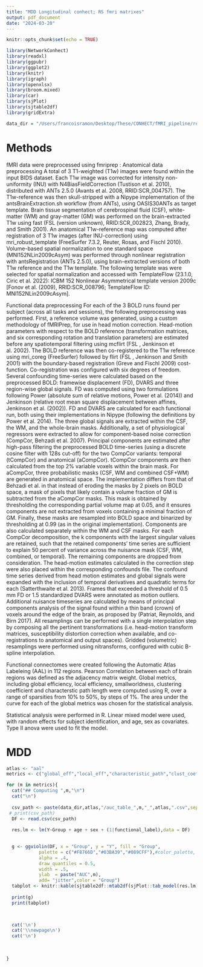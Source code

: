 ```yaml
---
title: "MDD Longitudinal conhect; RS fmri matrixes"
output: pdf_document
date: "2024-03-20"
---
```


```r
knitr::opts_chunk$set(echo = TRUE)
```


```r
library(NetworkConhect)
library(readxl)
library(ggpubr)
library(ggplot2)
library(knitr)
library(igraph)
library(openxlsx)
library(broom.mixed)
library(car)
library(sjPlot)
library(sjtable2df)
library(gridExtra)

data_dir = "/Users/francoisramon/Desktop/These/CONHECT/fMRI_pipeline/results/"
```

# Methods

fMRI data were preprocessed using fmriprep :
Anatomical data preprocessing
A total of 3 T1-weighted (T1w) images were found within the input BIDS dataset. Each T1w image was corrected for intensity non-uniformity (INU) with N4BiasFieldCorrection (Tustison et al. 2010), distributed with ANTs 2.5.0 (Avants et al. 2008, RRID:SCR_004757). The T1w-reference was then skull-stripped with a Nipype implementation of the antsBrainExtraction.sh workflow (from ANTs), using OASIS30ANTs as target template. Brain tissue segmentation of cerebrospinal fluid (CSF), white-matter (WM) and gray-matter (GM) was performed on the brain-extracted T1w using fast (FSL (version unknown), RRID:SCR_002823, Zhang, Brady, and Smith 2001). An anatomical T1w-reference map was computed after registration of 3 T1w images (after INU-correction) using mri_robust_template (FreeSurfer 7.3.2, Reuter, Rosas, and Fischl 2010). Volume-based spatial normalization to one standard space (MNI152NLin2009cAsym) was performed through nonlinear registration with antsRegistration (ANTs 2.5.0), using brain-extracted versions of both T1w reference and the T1w template. The following template was were selected for spatial normalization and accessed with TemplateFlow (23.1.0, Ciric et al. 2022): ICBM 152 Nonlinear Asymmetrical template version 2009c [Fonov et al. (2009), RRID:SCR_008796; TemplateFlow ID: MNI152NLin2009cAsym].

Functional data preprocessing
For each of the 3 BOLD runs found per subject (across all tasks and sessions), the following preprocessing was performed. First, a reference volume was generated, using a custom methodology of fMRIPrep, for use in head motion correction. Head-motion parameters with respect to the BOLD reference (transformation matrices, and six corresponding rotation and translation parameters) are estimated before any spatiotemporal filtering using mcflirt (FSL , Jenkinson et al. 2002). The BOLD reference was then co-registered to the T1w reference using mri_coreg (FreeSurfer) followed by flirt (FSL , Jenkinson and Smith 2001) with the boundary-based registration (Greve and Fischl 2009) cost-function. Co-registration was configured with six degrees of freedom. Several confounding time-series were calculated based on the preprocessed BOLD: framewise displacement (FD), DVARS and three region-wise global signals. FD was computed using two formulations following Power (absolute sum of relative motions, Power et al. (2014)) and Jenkinson (relative root mean square displacement between affines, Jenkinson et al. (2002)). FD and DVARS are calculated for each functional run, both using their implementations in Nipype (following the definitions by Power et al. 2014). The three global signals are extracted within the CSF, the WM, and the whole-brain masks. Additionally, a set of physiological regressors were extracted to allow for component-based noise correction (CompCor, Behzadi et al. 2007). Principal components are estimated after high-pass filtering the preprocessed BOLD time-series (using a discrete cosine filter with 128s cut-off) for the two CompCor variants: temporal (tCompCor) and anatomical (aCompCor). tCompCor components are then calculated from the top 2% variable voxels within the brain mask. For aCompCor, three probabilistic masks (CSF, WM and combined CSF+WM) are generated in anatomical space. The implementation differs from that of Behzadi et al. in that instead of eroding the masks by 2 pixels on BOLD space, a mask of pixels that likely contain a volume fraction of GM is subtracted from the aCompCor masks. This mask is obtained by thresholding the corresponding partial volume map at 0.05, and it ensures components are not extracted from voxels containing a minimal fraction of GM. Finally, these masks are resampled into BOLD space and binarized by thresholding at 0.99 (as in the original implementation). Components are also calculated separately within the WM and CSF masks. For each CompCor decomposition, the k components with the largest singular values are retained, such that the retained components’ time series are sufficient to explain 50 percent of variance across the nuisance mask (CSF, WM, combined, or temporal). The remaining components are dropped from consideration. The head-motion estimates calculated in the correction step were also placed within the corresponding confounds file. The confound time series derived from head motion estimates and global signals were expanded with the inclusion of temporal derivatives and quadratic terms for each (Satterthwaite et al. 2013). Frames that exceeded a threshold of 0.5 mm FD or 1.5 standardized DVARS were annotated as motion outliers. Additional nuisance timeseries are calculated by means of principal components analysis of the signal found within a thin band (crown) of voxels around the edge of the brain, as proposed by (Patriat, Reynolds, and Birn 2017). All resamplings can be performed with a single interpolation step by composing all the pertinent transformations (i.e. head-motion transform matrices, susceptibility distortion correction when available, and co-registrations to anatomical and output spaces). Gridded (volumetric) resamplings were performed using nitransforms, configured with cubic B-spline interpolation.

Functional connectomes were created following the Automatic Atlas Labeleing (AAL) in 112 regions. Pearson Correlation between each of brain regions was defined as the adjacency matrix weight. Global metrics, including global efficiency, local efficiency, smallworldness, clustering coefficient and characterstic path length were computed using R, over a range of sparsities from 10% to 50%, by steps of 1%. The area under the curve for each of the global metrics was chosen for the statistical analysis.

Statistical analysis were performed in R. Linear mixed model were used, with random effects for subject identification, and age, sex as covariates. Type II anova were used to fit the model.

# MDD


````r
atlas <- "aal"
metrics <- c("global_eff","local_eff","characteristic_path","clust_coeff","smallworldeness")

for (m in metrics){
  cat("## Computing ",m,"\n")
  cat("\n")
  
  csv_path <- paste(data_dir,atlas,"/auc_table_",m,"_",atlas,".csv",sep = "")
 # print(csv_path)
  DF <- read.csv(csv_path)
                 
  res.lm <- lm(Y~Group + age + sex + (1|functional_label),data = DF)
  

  g <- ggviolin(DF, x = "Group", y = "Y", fill = "Group",
            palette = c("#F8766D","#03BA39","#089CFF"),#color_palette,
            alpha = .4,
            draw_quantiles = 0.5,
            width = .5,
            ylab  = paste("AUC",m),
            add= "jitter",color = "Group")
  tabplot <- knitr::kable(sjtable2df::mtab2df(sjPlot::tab_model(res.lm),1))
  
  print(g)
  print(tabplot)

  

  cat('\n')
  cat('\\newpage\n')
  cat('\n')
  
  
  
}
````
